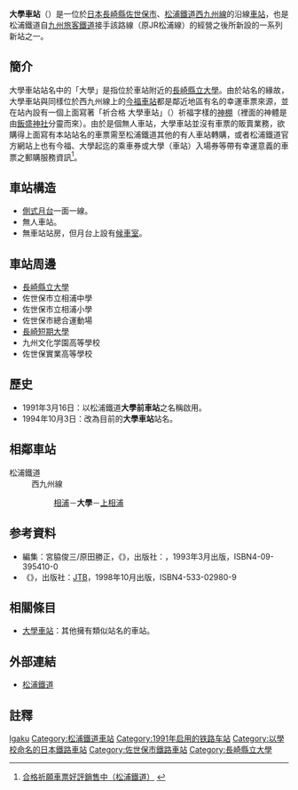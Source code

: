 {{NoteTA|1 = zh:大學車站; zh-cn:大学站; zh-tw:大學車站; zh-hk:大學站; }}
{{otheruses|subject=[[日本|日本]][[松浦鐵道|松浦鐵道]]的大學車站|other=其他地區的大學站|大學站}}
{{日本車站資訊
|公司色=orange
|站名=大學站
|圖片=MR Daigaku Station 200911 1.jpg
|圖片說明=車站外觀
|日文原名=大学
|平假名=だいがく
|羅馬拼音=Daigaku
|電報略號=
|所屬公司=[[松浦鐵道|松浦鐵道]]
|所屬路線={{Color|orange|■}}[[西九州線|西九州線]]
|距離=80.9
|起點站=[[有田站|有田]]
|所在地=[[長崎縣|長崎縣]][[佐世保市|佐世保市]]川下町
|座標 = {{coord|33|11|21.50|N|129|40|1.32|E|}}
|車站構造=[[高架車站|高架車站]]
|月台配置=1面1線
|乘客人數=
|上下車人次=896
|統計年度=2006年度
|啟用年月日=1991年（平成3年）3月16日
|廢站年月日=
|前一站=[[相浦站|相浦]]
|前一站距離=1.2
|後一站距離=0.8
|後一站=[[上相浦站|上相浦]]
}}
'''大學車站'''（{{jpn|j=大学駅|hg=だいがくえき|kyu=|rm=Daigaku eki|f=y}}）是一位於[[日本|日本]][[長崎縣|長崎縣]][[佐世保市|佐世保市]]、[[松浦鐵道|松浦鐵道]][[西九州線|西九州線]]的沿線[[鐵路車站|車站]]，也是松浦鐵道自[[九州旅客鐵道|九州旅客鐵道]]接手該路線（原JR松浦線）的經營之後所新設的一系列新站之一。

==簡介==
大學車站站名中的「大學」是指位於車站附近的[[長崎縣立大學|長崎縣立大學]]。由於站名的緣故，大學車站與同樣位於西九州線上的[[今福車站|今福車站]]都是鄰近地區有名的幸運車票來源，並在站內設有一個上面寫著「祈合格 大學車站」（{{lang|ja|祈合格　大学駅}}）祈福字樣的[[神棚|神棚]]（裡面的神體是由[[飯盛神社_(佐世保市)|飯盛神社]]分靈而來）。由於是個無人車站，大學車站並沒有車票的販賣業務，欲購得上面寫有本站站名的車票需至松浦鐵道其他的有人車站轉購，或者松浦鐵道官方網站上也有今福、大學起迄的乘車券或大學（車站）入場券等帶有幸運意義的車票之郵購服務資訊<ref>{{ja}}[http://www.matutetu.com/info/info3.htm 合格祈願車票好評銷售中（松浦鐵道）] {{Wayback|url=http://www.matutetu.com/info/info3.htm |date=20101006210308 }}</ref>。

==車站構造==
* [[側式月台|側式月台]]一面一線。
* 無人車站。
* 無車站站房，但月台上設有[[候車室|候車室]]。

==車站周邊==
*[[長崎縣立大學|長崎縣立大學]]
*佐世保市立相浦中學
*佐世保市立相浦小學
*佐世保市總合運動場
*[[長崎短期大學|長崎短期大學]]
*九州文化学園高等學校
*佐世保實業高等學校

== 歷史 ==
*1991年3月16日：以松浦鐵道'''大學前車站'''之名稱啟用。
*1994年10月3日：改為目前的'''大學車站'''站名。

== 相鄰車站 ==
;松浦鐵道
:西九州線
::[[相浦站|相浦]]－'''大學'''－[[上相浦站|上相浦]]

== 参考資料 ==
{{ReflistH}}
* 編集：宮脇俊三/原田勝正，《{{lang|ja|JR・私鉄全線各駅停車10 九州830駅}}》，出版社：{{lang|ja|小学館}}，1993年3月出版，ISBN4-09-395410-0
*《{{lang|ja|停車場変遷大事典 国鉄・JR編}}》，出版社：[[JTB|JTB]]，1998年10月出版，ISBN4-533-02980-9
{{ReflistF}}

==相關條目==
* [[大學車站|大學車站]]：其他擁有類似站名的車站。

== 外部連結 ==
* {{ja}}[http://www.matutetu.com/ 松浦鐵道] {{Wayback|url=http://www.matutetu.com/ |date=20090817224747 }}

==註釋==
{{reflist|1}}

{{松浦鐵道西九州線}}

{{DEFAULTSORT:Daigaku}}
[[Category:日本鐵路車站_Da|Igaku]]
[[Category:松浦鐵道車站|Category:松浦鐵道車站]]
[[Category:1991年启用的铁路车站|Category:1991年启用的铁路车站]]
[[Category:以學校命名的日本鐵路車站|Category:以學校命名的日本鐵路車站]]
[[Category:佐世保市鐵路車站|Category:佐世保市鐵路車站]]
[[Category:長崎縣立大學|Category:長崎縣立大學]]